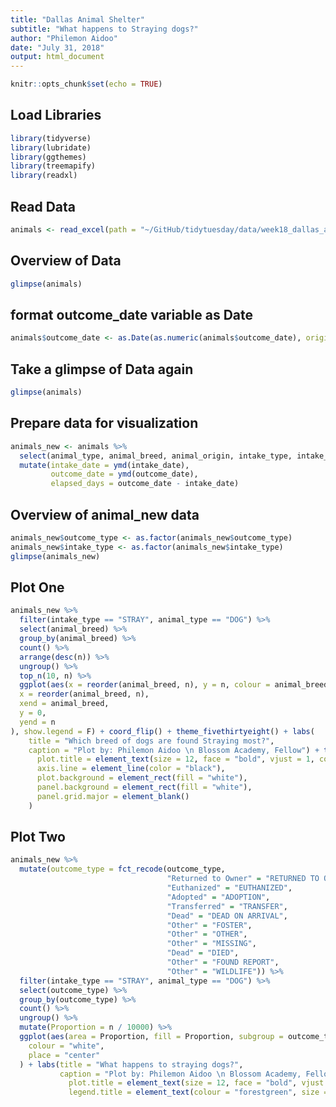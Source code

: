 ```yaml
---
title: "Dallas Animal Shelter"
subtitle: "What happens to Straying dogs?"
author: "Philemon Aidoo"
date: "July 31, 2018"
output: html_document
---
```


```r
knitr::opts_chunk$set(echo = TRUE)
```

## Load Libraries
```r
library(tidyverse)
library(lubridate)
library(ggthemes)
library(treemapify)
library(readxl)
```


## Read Data
```r
animals <- read_excel(path = "~/GitHub/tidytuesday/data/week18_dallas_animals.xlsx", sheet = "simple")
```

## Overview of Data
```r
glimpse(animals)
```

## format outcome_date variable as Date
```r
animals$outcome_date <- as.Date(as.numeric(animals$outcome_date), origin = "1899-12-30")
```

## Take a glimpse of Data again
```r
glimpse(animals)
```

## Prepare data for visualization
```r
animals_new <- animals %>%
  select(animal_type, animal_breed, animal_origin, intake_type, intake_date, outcome_type, outcome_date, month, year) %>%
  mutate(intake_date = ymd(intake_date), 
         outcome_date = ymd(outcome_date),
         elapsed_days = outcome_date - intake_date)
```

## Overview of animal_new data
```r
animals_new$outcome_type <- as.factor(animals_new$outcome_type)
animals_new$intake_type <- as.factor(animals_new$intake_type)
glimpse(animals_new)
```

## Plot One
```r
animals_new %>%
  filter(intake_type == "STRAY", animal_type == "DOG") %>%
  select(animal_breed) %>%
  group_by(animal_breed) %>%
  count() %>%
  arrange(desc(n)) %>%
  ungroup() %>%
  top_n(10, n) %>%
  ggplot(aes(x = reorder(animal_breed, n), y = n, colour = animal_breed)) + geom_point(size = 3, show.legend = F) + geom_segment(aes(
  x = reorder(animal_breed, n), 
  xend = animal_breed,
  y = 0,
  yend = n
), show.legend = F) + coord_flip() + theme_fivethirtyeight() + labs(
    title = "Which breed of dogs are found Straying most?",
    caption = "Plot by: Philemon Aidoo \n Blossom Academy, Fellow") + theme(
      plot.title = element_text(size = 12, face = "bold", vjust = 1, color = "cadetblue"),
      axis.line = element_line(color = "black"),
      plot.background = element_rect(fill = "white"),
      panel.background = element_rect(fill = "white"),
      panel.grid.major = element_blank()
    )
```


## Plot Two
```r
animals_new %>%
  mutate(outcome_type = fct_recode(outcome_type,
                                   "Returned to Owner" = "RETURNED TO OWNER",
                                   "Euthanized" = "EUTHANIZED",
                                   "Adopted" = "ADOPTION",
                                   "Transferred" = "TRANSFER",
                                   "Dead" = "DEAD ON ARRIVAL",
                                   "Other" = "FOSTER",
                                   "Other" = "OTHER",
                                   "Other" = "MISSING",
                                   "Dead" = "DIED",
                                   "Other" = "FOUND REPORT",
                                   "Other" = "WILDLIFE")) %>%
  filter(intake_type == "STRAY", animal_type == "DOG") %>%
  select(outcome_type) %>% 
  group_by(outcome_type) %>%
  count() %>%
  ungroup() %>%
  mutate(Proportion = n / 10000) %>%
  ggplot(aes(area = Proportion, fill = Proportion, subgroup = outcome_type, label = outcome_type)) + geom_treemap() + geom_treemap_text(
    colour = "white",
    place = "center"
  ) + labs(title = "What happens to straying dogs?", 
           caption = "Plot by: Philemon Aidoo \n Blossom Academy, Fellow") + theme(
             plot.title = element_text(size = 12, face = "bold", vjust = 1.5, hjust = 0.5, color = "cadetblue"),
             legend.title = element_text(colour = "forestgreen", size = 10, face = "bold"))
```

